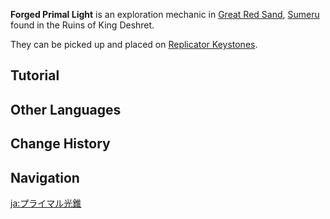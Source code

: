 {{Terminology Infobox
|image     = Forged Primal Light.png
|type      = Exploration
|region    = Sumeru
|subregion = Great Red Sand
}}
'''Forged Primal Light''' is an exploration mechanic in [[Great Red Sand]], [[Sumeru]] found in the Ruins of King Deshret.

They can be picked up and placed on [[Replicator Keystone]]s.

==Tutorial==
{{Tutorial|The Mysterious Replicator Keystones}}

==Other Languages==
{{Other Languages
|en      = Forged Primal Light
|zhs     = 元能光锥
|zhs_rm  = Yuánnéng Guāngzhuī
|zht     = 元能光錐
|zht_rm  = Yuánnéng Guāngzhuī
|zh_tl   = 
|ja      = プライマル光錐
|ja_rm   = Puraimaru Kousui{{Assumed}}
|ja_tl   = Primal Light Cone
|ko      = 태고의 광추
|ko_rm   = Taego-ui Gwangchu
|ko_tl   = Primal Light-pendulum
|es      = Cono de luz primigenia
|es_tl   = Primal Cone of Light
|fr      = Cône de lumière primale
|fr_tl   = Cone of Primal Light
|ru      = Первозданное светило
|ru_tl   = Primal Luminary
|th      = Forged Primal Light
|vi      = Đèn {{tt|Nguyên Bản|原本}}
|vi_tl   = 
|de      = Urlichtpentaeder
|de_tl   = Primal Light Pentahedron
|id      = Forged Primal Light
|pt      = Luz Primitiva Forjada
|pt_tl   = 
|tr      = Dökme Kadim Işık
|tr_tl   = Ancient Casting Light
|it      = Lumera primordiale
|it_tl   = 
}}

==Change History==
{{Change History|3.1}}

==Navigation==
{{Exploration Navbox|Sumeru}}

[[ja:プライマル光錐]]
